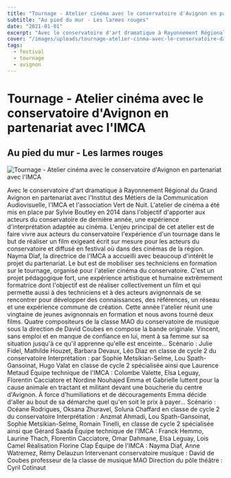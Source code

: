 ```yaml
---
title: "Tournage - Atelier cinéma avec le conservatoire d'Avignon en partenariat avec l'IMCA"
subtitle: "Au pied du mur - Les larmes rouges"
date: "2021-01-01"
excerpt: "Avec le conservatoire d'art dramatique à Rayonnement Régional du Grand Avignon en partenariat avec l'IMCA. L'atelier de cinéma a été mis en place pour apporter aux acteurs du conservatoire une expérience d'interprétation adaptée au cinéma."
cover: "/images/uploads/tournage-atelier-cinma-avec-le-conservatoire-davignon-en-partenariat-avec-limca-1.jpg"
tags:
  - festival
  - tournage
  - avignon
---
```


# Tournage - Atelier cinéma avec le conservatoire d'Avignon en partenariat avec l'IMCA

## Au pied du mur - Les larmes rouges

![Tournage - Atelier cinéma avec le conservatoire d'Avignon en partenariat avec l'IMCA](/images/uploads/tournage-atelier-cinma-avec-le-conservatoire-davignon-en-partenariat-avec-limca-1.jpg)

Avec le conservatoire d'art dramatique à Rayonnement Régional du Grand Avignon en partenariat avec l'Institut des Métiers de la Communication Audiovisuelle, l'IMCA et l'association Vert de Nuit. L'atelier de cinéma a été mis en place par Sylvie Boutley en 2014 dans l'objectif d'apporter aux acteurs du conservatoire de dernière année, une expérience d'interprétation adaptée au cinéma. L'enjeu principal de cet atelier est de faire vivre aux acteurs du conservatoire l'expérience d'un tournage dans le but de réaliser un film exigeant écrit sur mesure pour les acteurs du conservatoire et diffusé en festival où dans des cinémas de la région. Nayma Diaf, la directrice de l'IMCA a accueilli avec beaucoup d'intérêt le projet du partenariat. Le but est de mobiliser ses techniciens en formation sur le tournage, organisé pour l'atelier cinéma du conservatoire. C'est un projet pédagogique fort, une expérience artistique et humaine extrêmement formatrice dont l'objectif est de réaliser collectivement un film et qui permette aussi à des techniciens et à des acteurs avignonnais de se rencontrer pour développer des connaissances, des références, un réseau et une expérience commune de création. Cette année l'atelier réunit une vingtaine de jeunes avignonnais en formation et nous avons tourné deux films. Quatre compositeurs de la classe MAO du conservatoire de musique sous la direction de David Coubes en compose la bande originale. Vincent, sans emploi et en manque de confiance en lui, ment à sa femme sur sa situation jusqu'à ce qu'il apprenne qu'elle est enceinte… Scénario : Julie Fidel, Mathilde Houzet, Barbara Devaux, Léo Diaz en classe de cycle 2 du conservatoire Interprétation : par Sophie Metsikian-Selme, Lou Spath-Gansoinat, Hugo Valat en classe de cycle 2 spécialisée ainsi que Laurence Metaud Équipe technique de l'IMCA : Colombe Valette, Elsa Leguay, Florentin Cacciatore et Nordine Nouhajed Emma et Gabrielle luttent pour la cause animale en tractant et militant devant une boucherie du centre d'Avignon. À force d'humiliations et de découragements Emma décide d'aller au bout de sa démarche quel qu'en soit le prix à payer... Scénario : Océane Rodrigues, Oksana Zhuravel, Soluna Chaffard en classe de cycle 2 du conservatoire Interprétation : Anzmat Ahmadi, Lou Spath-Gansoinat, Sophie Metsikian-Selme, Romain Tinelli, en classe de cycle 2 spécialisée ainsi que Gérard Saada Équipe technique de l'IMCA : Franck Hemmo, Laurine Thach, Florentin Cacciatore, Omar Dahmane, Elsa Leguay, Lois Camel Réalisation Florine Clap Équipe de l'IMCA : Nayma Diaf, Anne Watremez, Rémy Delauzun Intervenant conservatoire musique : David de Coubes professeur de la classe de musique MAO Direction du pôle théâtre : Cyril Cotinaut